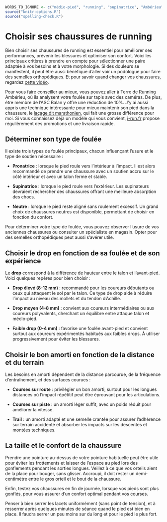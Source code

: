 ```r
WORDS_TO_IGNORE <- c("médio-pied", "running", "supinatrice", "Ambérieu", "i-run")
source("knitr-options.R")
source("spelling-check.R")
```

# Choisir ses chaussures de running {-}

Bien choisir ses chaussures de running est essentiel pour améliorer ses performances,
prévenir les blessures et optimiser son confort. Voici les principaux critères à prendre en compte pour
sélectionner une paire adaptée à vos besoins et à votre morphologie.
Si des douleurs se manifestent, il peut être aussi bénéfique d'aller voir un podologue pour faire des semelles orthopédiques.
Et pour savoir quand changer vos chaussures, regardez [cette vidéo](https://www.youtube.com/watch?v=euicUJ2FpDY).

Pour vous faire conseiller au mieux, vous pouvez aller à Terre de Running Ambérieu, où ils analysent votre foulée sur tapis avec des caméras. 
De plus, être membre de l'ASC Balan y offre une réduction de 10%.
J'y ai aussi appris une technique intéressante pour mieux maintenir son pied dans la chaussure, le [laçage dit marathonien](https://www.tiktok.com/@florian_running/video/7483558095696694550), qui fait une grosse différence pour moi.
Si vous connaissez déjà un modèle qui vous convient, [i-run.fr](https://www.i-run.fr/) propose régulièrement des promotions et une livraison rapide.


## Déterminer son type de foulée {-}

Il existe trois types de foulée principaux, chacun influençant l'usure et le type de soutien nécessaire :

- **Pronatrice** : lorsque le pied roule vers l'intérieur à l'impact.
Il est alors recommandé de prendre une chaussure avec un soutien accru sur le côté intérieur et avec un talon ferme et stable.

- **Supinatrice** : lorsque le pied roule vers l'extérieur.
Les supinateurs devraient rechercher des chaussures offrant une meilleure absorption des chocs.

- **Neutre** : lorsque le pied reste aligné sans roulement excessif.
Un grand choix de chaussures neutres est disponible, permettant de choisir en fonction du confort.

Pour déterminer votre type de foulée, vous pouvez observer l'usure de vos anciennes chaussures
ou consulter un spécialiste en magasin.
Opter pour des semelles orthopédiques peut aussi s'avérer utile.


## Choisir le drop en fonction de sa foulée et de son expérience {-}

Le **drop** correspond à la différence de hauteur entre le talon et l'avant-pied.
Voici quelques repères pour bien choisir :

- **Drop élevé (8-12 mm)** : recommandé pour les coureurs débutants ou ceux qui attaquent le sol par le talon.
Ce type de drop aide à réduire l'impact au niveau des mollets et du tendon d'Achille.

- **Drop moyen (4-8 mm)** : convient aux coureurs intermédiaires ou aux coureurs polyvalents,
cherchant un équilibre entre attaque talon et médio-pied.

- **Faible drop (0-4 mm)** : favorise une foulée avant-pied et convient surtout aux coureurs expérimentés
habitués aux faibles drops. À utiliser progressivement pour éviter les blessures.


## Choisir le bon amorti en fonction de la distance et du terrain {-}

Les besoins en amorti dépendent de la distance parcourue, de la fréquence d'entraînement, et des surfaces courues :

- **Courses sur route** : privilégier un bon amorti, surtout pour les longues distances où
l'impact répétitif peut être éprouvant pour les articulations.

- **Courses sur piste** : un amorti léger suffit, avec un poids réduit pour améliorer la vitesse.

- **Trail** : un amorti adapté et une semelle crantée pour assurer l'adhérence sur terrain accidenté
et absorber les impacts sur les descentes et montées techniques.


## La taille et le confort de la chaussure {-}

Prendre une pointure au-dessus de votre pointure habituelle peut être utile pour éviter les frottements et laisser de l'espace au pied lors des gonflements pendant les sorties longues.
Veillez à ce que vos orteils aient de la place pour bouger, sans glisser. Accroupi, il doit rester un demi-centimètre entre le gros orteil et le bout de la chaussure.

Enfin, testez vos chaussures en fin de journée, lorsque vos pieds sont plus gonflés,
pour vous assurer d'un confort optimal pendant vos courses.

Penser à bien serrer les lacets uniformément (sans point de tension), et à resserrer après quelques minutes de séance quand le pied est bien en place. Il faudra serrer un peu moins sur du long et pour le pied le plus fort.
